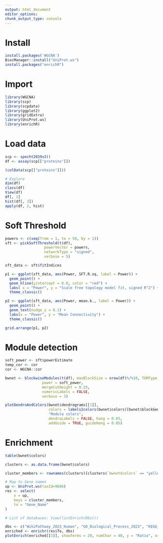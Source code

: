 ```yaml
---
output: html_document
editor_options: 
chunk_output_type: console
---
```


# Install

```r
install.packages('WGCNA')
BiocManager::install("UniProt.ws")
install.packages("enrichR")
```

# Import

```r
library(WGCNA)
library(scp)
library(scpdata)
library(ggplot2)
library(gridExtra)
library(UniProt.ws)
library(enrichR)
```

# Load data

```r
scp <- specht2019v2()
df <- assay(scp[["proteins"]])

(colData(scp[["proteins"]]))

# Explore
dim(df)
class(df)
View(df)
df[, 1]
hist(df[, 3])
apply(df, 2, hist)
```

# Soft Threshold

```r

powers <- c(seq(from = 1, to = 50, by = 1))
sft <- pickSoftThreshold(t(df),
                  powerVector = powers,
                  networkType = "signed",
                  verbose = 5)

sft_data <- sft$fitIndices

p1 <- ggplot(sft_data, aes(Power, SFT.R.sq, label = Power)) +
  geom_point() +
  geom_hline(yintercept = 0.8, color = "red") +
  labs( x = "Power", y = "Scale free topology model fit, signed R^2") +
  theme_classic()

p2 <- ggplot(sft_data, aes(Power, mean.k., label = Power)) +
  geom_point() +
  geom_text(nudge_y = 0.1) +
  labs(x = "Power", y = "Mean Connectivity") +
  theme_classic()

grid.arrange(p1, p2)

```

# Module detection

```r
soft_power <- sft$powerEstimate
temp_cor <- cor
cor <- WGCNA::cor

bwnet <- blockwiseModules(t(df), maxBlockSize = nrow(df)%/%10, TOMType = "signed",
                 power = soft_power,
                 mergeCutHeight = 0.25,
                 numericLabels = FALSE,
                 verbose = 3)

plotDendroAndColors(bwnet$dendrograms[[1]],
                    colors = labels2colors(bwnet$colors)[bwnet$blockGenes[[1]]],
                    "Module colors",
                    dendroLabels = FALSE, hang = 0.03,
                    addGuide = TRUE, guideHang = 0.05)
```

# Enrichment

```r
table(bwnet$colors)

clusters <- as.data.frame(bwnet$colors)

cluster_members <- rownames(clusters)[clusters$`bwnet$colors` == "yellow"]

# Map to Gene names
up <- UniProt.ws(taxId=9606)
res <- select(
    x = up,
    keys = cluster_members,
    to = "Gene_Name"
)

# List of databases: View(listEnrichrDbs())

dbs <- c("WikiPathway_2023_Human", "GO_Biological_Process_2023", "KEGG_2021_Human")
enriched <- enrichr(res$To, dbs)
plotEnrich(enriched[[3]], showTerms = 20, numChar = 40, y = "Ratio", orderBy = "P.value")
```

